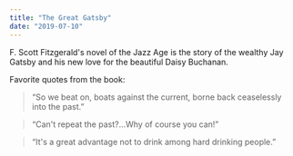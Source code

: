 ```yaml
---
title: "The Great Gatsby"
date: "2019-07-10"
---
```


F. Scott Fitzgerald's novel of the Jazz Age is the story of the wealthy Jay Gatsby and his new love for the beautiful Daisy Buchanan.

Favorite quotes from the book:

> “So we beat on, boats against the current, borne back ceaselessly into the past.”

> “Can't repeat the past?…Why of course you can!”

> “It's a great advantage not to drink among hard drinking people.”
